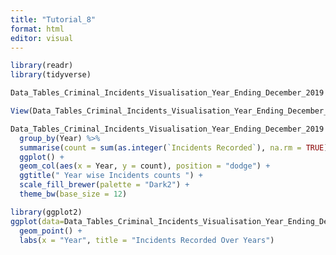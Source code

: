 ```yaml
---
title: "Tutorial_8"
format: html
editor: visual
---
```


```r

library(readr)
library(tidyverse)
```

```r
Data_Tables_Criminal_Incidents_Visualisation_Year_Ending_December_2019 <- read_csv("Data_Tables_Criminal_Incidents_Visualisation_Year_Ending_December_2019.csv")

View(Data_Tables_Criminal_Incidents_Visualisation_Year_Ending_December_2019)
```

```r
Data_Tables_Criminal_Incidents_Visualisation_Year_Ending_December_2019 %>%
  group_by(Year) %>%
  summarise(count = sum(as.integer(`Incidents Recorded`), na.rm = TRUE)) %>%
  ggplot() +
  geom_col(aes(x = Year, y = count), position = "dodge") +
  ggtitle(" Year wise Incidents counts ") +
  scale_fill_brewer(palette = "Dark2") + 
  theme_bw(base_size = 12)
```

```r
library(ggplot2)
ggplot(data=Data_Tables_Criminal_Incidents_Visualisation_Year_Ending_December_2019, aes(x=Year, y= 'Incident Recorded', group= 1))+
  geom_point() +
  labs(x = "Year", title = "Incidents Recorded Over Years")
```
